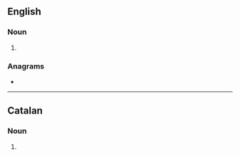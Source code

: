 ==English==

===Noun===
{{head|en|noun plural form}}

# {{plural of|cosecant|lang=en}}

===Anagrams===
* {{anagrams|en|a=accenosst|nectosacs}}

----

==Catalan==

===Noun===
{{head|ca|noun form}}

# {{plural of|cosecant|lang=ca}}